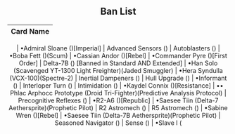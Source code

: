 <Header title="Ban And Restricted List" version="06/15/2022" />

## Ban List

| Card Name |
| --------- |

| •Admiral Sloane (<Crew/>)[Imperial]
| Advanced Sensors (<Sensor/>)
| Autoblasters (<Cannon/>)
| •Boba Fett (<Crew/>)(Scum)
| •Cassian Andor (<Crew/>)[Rebel]
| •Commander Pyre (<Crew/>)[First Order]
| Delta-7B (<Configuration/>) [Banned in Standard AND Extended]
| •Han Solo (Scavenged YT-1300 Light Freighter)(Jaded Smuggler)
| •Hera Syndulla (VCX-100)(Spectre-2)
| Inertial Dampeners (<Illicit/>)
| Hull Upgrade (<Modification/>)
| •Informant (<Crew/>)
| Interloper Turn (<Talent/>)
| Intimidation (<Talent/>)
| •Kaydel Connix (<Crew/>)[Resistance]
| •• Phlac Arphocc Prototype (Droid Tri-Fighter)(Predictive Analysis Protocol)
| Precognitive Reflexes (<Forcepower/>)
| •R2-A6 (<Astromech/>)[Republic]
| •Saesee Tiin (Delta-7 Aethersprite)(Prophetic Pilot)
| R2 Astromech (<Astromech/>)
| R5 Astromech (<Astromech/>)
| •Sabine Wren (<Crew/>)[Rebel]
| •Saesee Tiin (Delta-7B Aethersprite)(Prophetic Pilot)
| Seasoned Navigator (<Crew/>)
| Sense (<Forcepower/>)
| •Slave I (<Title/>) (Scum)
| Static Discharge Vanes (<Modification/>)
| Stealth Device (<Modification/>)
| Supernatural Reflexes (<Forcepower/>)
| •Supreme Leader Snoke (<Crew/>,<Crew/>)[First Order]
| •Tal Merrik (<Crew/>)(Separatist)
| •Tobias Beckett (<Crew/>)(Scum)
| Trajectory Simulator [<Sensor/>]
| •Ved Foslo (TIE Advanced)(Ambitious Engineer)
| •Vi Moradi (Resistance Transport Pod)(Starling)

## Restricted List

| Card Name           |
| ------------------- |
| No Restricted Cards |
